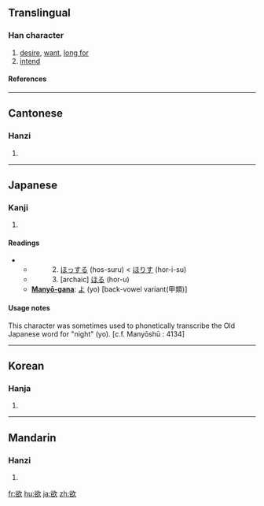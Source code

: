 {{see|慾}}

==Translingual==
===Han character===
{{Han char|rn=76|rad=欠|as=07|sn=11|four=8768<sub>2</sub>|canj=金口弓人 (CRNO)}}
# [[desire]], [[want]], [[long for]]
# [[intend]]
====References====
{{Han ref|kx=0567.360|dkj=16080|dj=0956.100|hdz=32140.070|uh=6B32|ud=27442|bh=B1FD|bd=45565}}

----
==Cantonese==
===Hanzi===
{{yue-hanzi|jyut=|y=yuk6}}
# {{defn|Cantonese}}

----
==Japanese==
===Kanji===
{{ja-kanji|grade=6|rs=欠07}}
# {{defn|Japanese}} 
====Readings====
{{ja-readings|on=[[よく]] (yoku)|kun=　1. [[ほしい]] (hoshi-i)}}
**　　　2. [[ほっする]] (hos-suru) < [[ほりす]] (hor-i-su)
**　　　3. [archaic] [[ほる]] (hor-u)
** '''[[Manyō-gana]]''': [[よ]] (yo) [back-vowel variant(甲類)]

====Usage notes====
This character was sometimes used to phonetically transcribe the Old Japanese word for "night" (yo). [c.f. Manyōshū : 4134]

----
==Korean==
===Hanja===
{{ko-hanja|hangeul=[[욕]]|eumhun=바랄 욕 (para-r yok)|rv=yok|mr=yok|y=yok}}
# {{defn|Korean}}

----
==Mandarin==
===Hanzi===
{{cmn-hanzi|pin=[[āi]] ([[ai1]]), [[ēi]] ([[ei1]]), [[èi]] ([[ei4]]), [[yù]] ([[yu4]])|wg=ai<sup>1</sup>, <sup>1</sup>, <sup>4</sup>, yü<sup>4</sup>}}
# {{defn|Mandarin}}

[[fr:欲]]
[[hu:欲]]
[[ja:欲]]
[[zh:欲]]